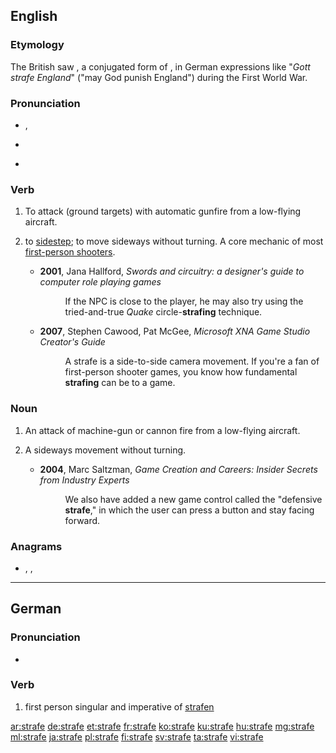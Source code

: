 {{also|Strafe}}
==English==

===Etymology===
The British saw {{etyl|de|en}} {{m|de|strafe||to punish}}, a conjugated form of {{m|de|strafen||to punish}},  in German expressions like "''Gott strafe England''" ("may God punish England") during the First World War.

===Pronunciation===
* {{a|UK}}, {{a|US}} {{IPA|/stɹeɪf/|lang=en}}
* {{a|less commonly also}} {{IPA|/strɑf/|lang=en}}
* {{rhymes|eɪf|lang=en}}

===Verb===
{{en-verb|straf}}

# {{lb|en|transitive}} To attack (ground targets) with automatic gunfire from a low-flying aircraft.
# {{lb|en|intransitive|video games}} to [[sidestep]]; to move sideways without turning. A core mechanic of most [[first-person shooter]]s.
#* '''2001''', Jana Hallford, ''Swords and circuitry: a designer's guide to computer role playing games''
#*: If the NPC is close to the player, he may also try using the tried-and-true ''Quake'' circle-'''strafing''' technique.
#* '''2007''', Stephen Cawood, Pat McGee, ''Microsoft XNA Game Studio Creator's Guide''
#*: A strafe is a side-to-side camera movement. If you're a fan of first-person shooter games, you know how fundamental '''strafing''' can be to a game.

===Noun===
{{en-noun}}

# An attack of machine-gun or cannon fire from a low-flying aircraft.
# {{lb|en|video games}} A sideways movement without turning.
#* '''2004''', Marc Saltzman, ''Game Creation and Careers: Insider Secrets from Industry Experts''
#*: We also have added a new game control called the "defensive '''strafe'''," in which the user can press a button and stay facing forward.

===Anagrams===
* {{l|en|afters}}, {{l|en|farest}}, {{l|en|faster}}

----

==German==

===Pronunciation===
* {{IPA|/ˈʃtʁaːfə/|lang=de}}

===Verb===
{{head|de|verb form}}

# first person singular and imperative of [[strafen]]

[[ar:strafe]]
[[de:strafe]]
[[et:strafe]]
[[fr:strafe]]
[[ko:strafe]]
[[ku:strafe]]
[[hu:strafe]]
[[mg:strafe]]
[[ml:strafe]]
[[ja:strafe]]
[[pl:strafe]]
[[fi:strafe]]
[[sv:strafe]]
[[ta:strafe]]
[[vi:strafe]]